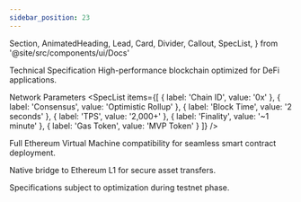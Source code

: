 ```yaml
---
sidebar_position: 23
---
```


  Section,
  AnimatedHeading,
  Lead,
  Card,
  Divider,
  Callout,
  SpecList,
} from '@site/src/components/ui/Docs'

<Section>
  <AnimatedHeading as='h1'>Technical Specification</AnimatedHeading>
  <Lead>
    High-performance blockchain optimized for DeFi applications.
  </Lead>
  
  <AnimatedHeading as='h2'>Network Parameters</AnimatedHeading>
  <SpecList
    items={[
      { label: 'Chain ID', value: '0x' },
      { label: 'Consensus', value: 'Optimistic Rollup' },
      { label: 'Block Time', value: '2 seconds' },
      { label: 'TPS', value: '2,000+' },
      { label: 'Finality', value: '~1 minute' },
      { label: 'Gas Token', value: 'MVP Token' }
    ]}
  />

  <div className='grid md:grid-cols-2 gap-3 mt-6'>
    <Card title='EVM Compatibility'>
      <p>
        Full Ethereum Virtual Machine compatibility for seamless smart contract deployment.
      </p>
    </Card>
    <Card title='Bridge Integration'>
      <p>
        Native bridge to Ethereum L1 for secure asset transfers.
      </p>
    </Card>
  </div>

  <Divider />
  <Callout type='note'>
    Specifications subject to optimization during testnet phase.
  </Callout>
</Section>
